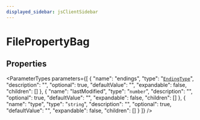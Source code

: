 ```yaml
---
displayed_sidebar: jsClientSidebar
---
```



# FilePropertyBag

## Properties

<ParameterTypes parameters={[
  {
    "name": "endings",
    "type": "[`EndingType`](../../modules/internal.mdx#endingtype)",
    "description": "",
    "optional": true,
    "defaultValue": "",
    "expandable": false,
    "children": []
  },
  {
    "name": "lastModified",
    "type": "`number`",
    "description": "",
    "optional": true,
    "defaultValue": "",
    "expandable": false,
    "children": []
  },
  {
    "name": "type",
    "type": "`string`",
    "description": "",
    "optional": true,
    "defaultValue": "",
    "expandable": false,
    "children": []
  }
]} />
